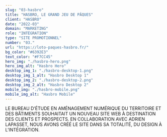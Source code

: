 ```yaml
---
slug: "03-hasbro"
title: "HASBRO, LE GRAND JEU DE PÂQUES"
client: "HASBRO"
date: "2022-03"
domain: "MARKETING"
role: "INTÉGRATION"
type: "SITE PROMOTIONNEL"
number: "03."
url: "https://loto-paques-hasbro.fr/"
bg_color: "#6392E3"
text_color: "#F7CC45"
hero_img: "./hasbro-hero.png"
hero_img_alt: "Hasbro Hero"
desktop_img_1: "./hasbro-desktop-1.png"
desktop_img_1_alt: "Hasbro Desktop 1"
desktop_img_2: "./hasbro-desktop-2.png"
desktop_img_2_alt: "Hasbro Desktop 2"
mobile_img: "./hasbro-mobile.png"
mobile_img_alt: "Hasbro Mobile"
---
```


LE BUREAU D’ÉTUDE EN AMÉNAGEMENT NUMÉRIQUE DU TERRITOIRE ET DES BÂTIMENTS SOUHAITAIT UN NOUVEAU SITE WEB À DESTINATION DES CLIENTS ET PROSPECTS. EN COLLABORATION AVEC ADRIEN LAPASSET, NOUS AVONS CRÉÉ LE SITE DANS SA TOTALITÉ, DU DESIGN À L’INTÉGRATION.

